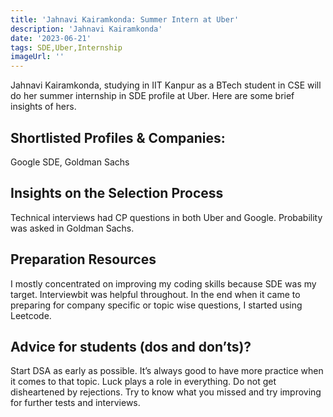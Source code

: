 ---
title: 'Jahnavi Kairamkonda: Summer Intern at Uber'
description: 'Jahnavi Kairamkonda'
date: '2023-06-21'
tags: SDE,Uber,Internship
imageUrl: ''
---

Jahnavi Kairamkonda, studying in IIT Kanpur as a BTech student in CSE will do
her summer internship in SDE profile at Uber. Here are some brief
insights of hers.

## Shortlisted Profiles & Companies:
Google SDE, Goldman Sachs

## Insights on the Selection Process
Technical interviews had CP questions in both Uber and Google. Probability was asked in Goldman Sachs. 

##  Preparation Resources
I mostly concentrated on improving my coding skills because SDE was my target. Interviewbit was helpful throughout. In the end when it came to preparing for company specific or topic wise questions, I started using Leetcode.

## Advice for students (dos and don’ts)? 
Start DSA as early as possible. It’s always good to have more practice when it comes to that topic. Luck plays a role in everything. Do not get disheartened by rejections. Try to know what you missed and try improving for further tests and interviews.

